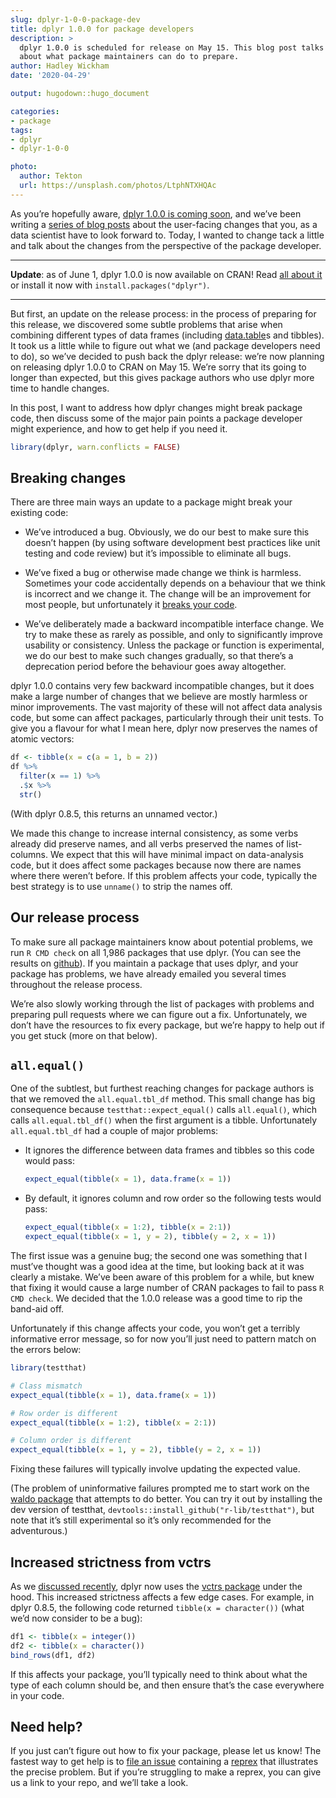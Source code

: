 ```yaml
---
slug: dplyr-1-0-0-package-dev
title: dplyr 1.0.0 for package developers
description: > 
  dplyr 1.0.0 is scheduled for release on May 15. This blog post talks
  about what package maintainers can do to prepare.
author: Hadley Wickham
date: '2020-04-29'

output: hugodown::hugo_document

categories:
- package
tags:
- dplyr
- dplyr-1-0-0

photo:
  author: Tekton
  url: https://unsplash.com/photos/LtphNTXHQAc
---
```


As you're hopefully aware, [dplyr 1.0.0 is coming soon](https://www.tidyverse.org/blog/2020/03/dplyr-1-0-0-is-coming-soon/), and we've been writing a [series of blog posts](https://www.tidyverse.org/tags/dplyr/) about the user-facing changes that you, as a data scientist have to look forward to. Today, I wanted to change tack a little and talk about the changes from the perspective of the package developer.

---

**Update**: as of June 1, dplyr 1.0.0 is now available on CRAN! Read [all about  it](/blog/2020/06/dplyr-1-0-0/) or install it now with `install.packages("dplyr")`.

---

But first, an update on the release process: in the process of preparing for this release, we discovered some subtle problems that arise when combining different types of data frames (including [data.table](http://r-datatable.com)s and tibbles). It took us a little while to figure out what we (and package developers need to do), so we've decided to push back the dplyr release: we're now planning on releasing dplyr 1.0.0 to CRAN on May 15. We're sorry that its going to longer than expected, but this gives package authors who use dplyr more time to handle changes.

In this post, I want to address how dplyr changes might break package code, then discuss some of the major pain points a package developer might experience, and how to get help if you need it.

```r
library(dplyr, warn.conflicts = FALSE)
```

## Breaking changes

There are three main ways an update to a package might break your existing code:

* We've introduced a bug. Obviously, we do our best to make sure this doesn't 
  happen (by using software development best practices like unit testing and 
  code review) but it's impossible to eliminate all bugs.
  
* We've fixed a bug or otherwise made change we think is harmless. Sometimes 
  your code accidentally depends on a behaviour that we think is incorrect and 
  we change it. The change will be an improvement for most people, but 
  unfortunately it [breaks your code](https://xkcd.com/1172/).
  
* We've deliberately made a backward incompatible interface change. We try
  to make these as rarely as possible, and only to significantly improve 
  usability or consistency. Unless the package or function is experimental, 
  we do our best to make such changes gradually, so that there's a deprecation
  period before the behaviour goes away altogether.

dplyr 1.0.0 contains very few backward incompatible changes, but it does make a large number of changes that we believe are mostly harmless or minor improvements.  The vast majority of these will not affect data analysis code, but some can affect packages, particularly through their unit tests. To give you a flavour for what I mean here, dplyr now preserves the names of atomic vectors:

```r
df <- tibble(x = c(a = 1, b = 2))
df %>%
  filter(x == 1) %>%
  .$x %>%
  str()
```

(With dplyr 0.8.5, this returns an unnamed vector.)

We made this change to increase internal consistency, as some verbs already did preserve names, and all verbs preserved the names of list-columns. We expect that this will have minimal impact on data-analysis code, but it does affect some packages because now there are names where there weren't before. If this problem affects your code, typically the best strategy is to use `unname()` to strip the names off.

## Our release process

To make sure all package maintainers know about potential problems, we run `R CMD check` on all 1,986 packages that use dplyr. (You can see the results on [github](https://github.com/tidyverse/dplyr/tree/master/revdep#revdeps)). If you maintain a package that uses dplyr, and your package has problems, we have already emailed you several times throughout the release process. 

We're also slowly working through the list of packages with problems and preparing pull requests where we can figure out a fix. Unfortunately, we don't have the resources to fix every package, but we're happy to help out if you get stuck (more on that below).

## `all.equal()`

One of the subtlest, but furthest reaching changes for package authors is that we removed the `all.equal.tbl_df` method. This small change has big consequence because `testthat::expect_equal()` calls `all.equal()`, which calls `all.equal.tbl_df()` when the first argument is a tibble. Unfortunately `all.equal.tbl_df` had a couple of major problems:

*   It ignores the difference between data frames and tibbles so this code
    would pass:
  
    ```r
expect_equal(tibble(x = 1), data.frame(x = 1))
    ```

*   By default, it ignores column and row order so the following tests
    would pass:

    ```r
expect_equal(tibble(x = 1:2), tibble(x = 2:1))
expect_equal(tibble(x = 1, y = 2), tibble(y = 2, x = 1))
    ```

The first issue was a genuine bug; the second one was something that I must've thought was a good idea at the time, but looking back at it was clearly a mistake. We've been aware of this problem for a while, but knew that fixing it would cause a large number of CRAN packages to fail to pass `R CMD check`. We decided that the 1.0.0 release was a good time to rip the band-aid off.

Unfortunately if this change affects your code, you won't get a terribly informative error message, so for now you'll just need to pattern match on the errors below:

```r
library(testthat)

# Class mismatch
expect_equal(tibble(x = 1), data.frame(x = 1))

# Row order is different
expect_equal(tibble(x = 1:2), tibble(x = 2:1))

# Column order is different
expect_equal(tibble(x = 1, y = 2), tibble(y = 2, x = 1))
```
Fixing these failures will typically involve updating the expected value.

(The problem of uninformative failures prompted me to start work on the [waldo package](https://waldo.r-lib.org) that attempts to do better. You can try it out by installing the dev version of testthat, `devtools::install_github("r-lib/testthat")`, but note that it's still experimental so it's only recommended for the adventurous.)

## Increased strictness from vctrs

As we [discussed recently](https://www.tidyverse.org/blog/2020/04/dplyr-1-0-0-and-vctrs/), dplyr now uses the [vctrs package](https://vctrs.r-lib.org) under the hood. This increased strictness affects a few edge cases. For example, in dplyr 0.8.5, the following code returned `tibble(x = character())` (what we'd now consider to be a bug):

```r
df1 <- tibble(x = integer())
df2 <- tibble(x = character())
bind_rows(df1, df2)
```
If this affects your package, you'll typically need to think about what the type of each column should be, and then ensure that's the case everywhere in your code.

## Need help?

If you just can't figure out how to fix your package, please let us know! The fastest way to get help is to [file an issue](https://github.com/tidyverse/dplyr) containing a [reprex](http://reprex.tidyverse.org/) that illustrates the precise problem. But if you're struggling to make a reprex, you can give us a link to your repo, and we'll take a look.
